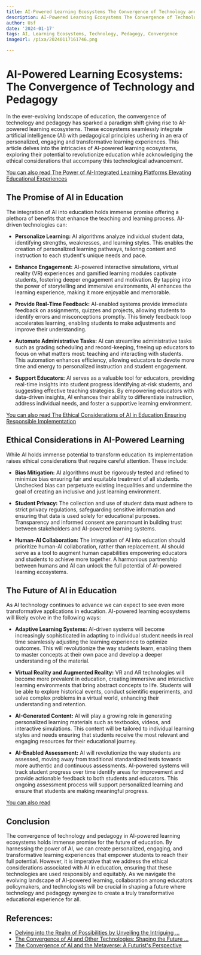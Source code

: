 ```yaml
---
title: AI-Powered Learning Ecosystems The Convergence of Technology and Pedagogy
description: AI-Powered Learning Ecosystems The Convergence of Technology and Pedagogy
author: Usf
date: '2024-01-17'
tags: AI, Learning Ecosystems, Technology, Pedagogy, Convergence
imageUrl: /pixa/20240117161746.png

---
```

# AI-Powered Learning Ecosystems: The Convergence of Technology and Pedagogy

In the ever-evolving landscape of education, the  convergence  of technology and  pedagogy has sparked a paradigm shift giving rise to AI-powered learning ecosystems. These ecosystems seamlessly integrate artificial intelligence (AI) with  pedagogical principles ushering in an era of personalized, engaging and transformative learning experiences. This article delves into the intricacies of AI-powered learning ecosystems, exploring their potential  to revolutionize education while acknowledging the  ethical considerations that accompany this technological advancement.

[You can also read The Power of AI-Integrated  Learning Platforms Elevating  Educational Experiences](The%20Power%20of%20AI-Integrated%20Learning%20Platforms%20Elevating%20Educational%20Experiences)


## The Promise of AI in  Education

The integration of AI into education holds immense promise offering a plethora of  benefits that enhance the teaching and learning process. AI-driven technologies can:

* **Personalize  Learning:** AI algorithms  analyze individual student data, identifying strengths, weaknesses,  and learning styles. This enables the creation of personalized  learning pathways, tailoring  content and instruction to each student's unique needs and pace.

* **Enhance Engagement:** AI-powered interactive simulations, virtual reality (VR) experiences and gamified learning modules captivate students,  fostering deeper engagement and motivation. By tapping into the power of storytelling and immersive environments,  AI enhances  the learning  experience, making it more enjoyable and memorable.

* **Provide Real-Time Feedback:** AI-enabled systems provide immediate feedback on assignments, quizzes and projects, allowing students to identify errors and misconceptions  promptly. This timely feedback  loop accelerates learning, enabling students  to make adjustments and improve their understanding.

* **Automate Administrative  Tasks:**  AI can streamline  administrative tasks such  as grading  scheduling and record-keeping, freeing up educators to focus on what matters most: teaching and  interacting with students. This automation enhances efficiency, allowing educators to devote more  time and energy to personalized instruction and student engagement.

* **Support Educators:** AI serves  as a valuable tool for educators, providing real-time insights into student  progress identifying at-risk  students, and  suggesting effective teaching strategies. By empowering educators with data-driven insights, AI enhances their ability to differentiate instruction, address individual needs,  and foster a  supportive learning environment.

[You can also read The Ethical Considerations of AI in  Education Ensuring  Responsible Implementation](The%20Ethical%20Considerations%20of%20AI%20in%20Education%20Ensuring%20Responsible%20Implementation)


## Ethical Considerations in AI-Powered Learning

While AI holds immense potential to transform education its implementation raises ethical considerations that  require careful attention. These include:

* **Bias  Mitigation:**  AI algorithms  must be  rigorously tested and  refined to minimize bias ensuring fair and equitable treatment of all students. Unchecked bias can perpetuate  existing inequalities and undermine the goal of creating an inclusive and just  learning environment.

* **Student Privacy:** The collection and use of student data must adhere to strict privacy regulations, safeguarding sensitive information and ensuring that data is used solely for educational purposes. Transparency and informed  consent are paramount  in building trust between stakeholders and AI-powered learning systems.

* **Human-AI Collaboration:** The integration of AI into education should prioritize  human-AI collaboration, rather  than  replacement. AI should serve as a tool to augment human capabilities empowering educators and students to achieve more together. A harmonious partnership between humans and AI can unlock the full potential of AI-powered  learning ecosystems.

## The  Future of AI in Education

As AI technology continues to advance we can expect to see even more transformative applications in education. AI-powered learning ecosystems will likely evolve in the following ways:

* **Adaptive Learning Systems:** AI-driven systems will  become increasingly sophisticated in adapting to individual  student needs in real time seamlessly adjusting the  learning experience to optimize outcomes. This will revolutionize the way students learn, enabling them to master concepts at their own pace and develop a deeper  understanding of the material.

*  **Virtual  Reality and  Augmented Reality:** VR and  AR technologies will become more prevalent in education, creating immersive and interactive learning environments that bring abstract concepts to life. Students will be able to explore historical events, conduct scientific experiments, and solve complex problems in a virtual  world, enhancing their understanding and retention.

* **AI-Generated Content:** AI  will play a growing role in generating personalized learning materials such as textbooks, videos, and interactive simulations. This content will be tailored  to individual learning styles and needs ensuring that students  receive the most relevant and engaging resources for their educational  journey.

* **AI-Enabled Assessment:**  AI will revolutionize the way students are assessed, moving away from traditional standardized tests towards more authentic and continuous assessments. AI-powered systems  will track  student progress over time  identify areas for improvement and  provide actionable  feedback to both students and educators. This ongoing assessment  process will support personalized learning and ensure that students are making meaningful progress.

[You can also read ]()


## Conclusion

The convergence of technology and pedagogy in AI-powered learning ecosystems holds immense promise for the future of education. By harnessing the power  of  AI, we can create personalized, engaging, and transformative learning  experiences  that empower  students to reach their full potential. However, it is  imperative that we address the ethical considerations associated with AI in education,  ensuring that  these technologies are used responsibly  and equitably. As we navigate  the evolving landscape of AI-powered learning, collaboration among educators policymakers, and technologists will be crucial in shaping a future where technology and  pedagogy synergize to create a truly transformative educational experience for all.

## References:
- [Delving into the Realm of Possibilities by Unveiling the Intriguing ...](https://www.linkedin.com/pulse/delving-realm-possibilities-unveiling-intriguing-human-malapad?utm_source=rss&utm_campaign=articles_sitemaps&utm_medium=google_news)
- [The Convergence of AI and Other Technologies: Shaping the Future ...](https://www.linkedin.com/pulse/convergence-ai-other-technologies-shaping-future-our-world-sharma)
- [The Convergence of AI and the Metaverse: A Futurist's Perspective](https://www.thedigitalspeaker.com/convergence-ai-metaverse-futurists-perspective/)
